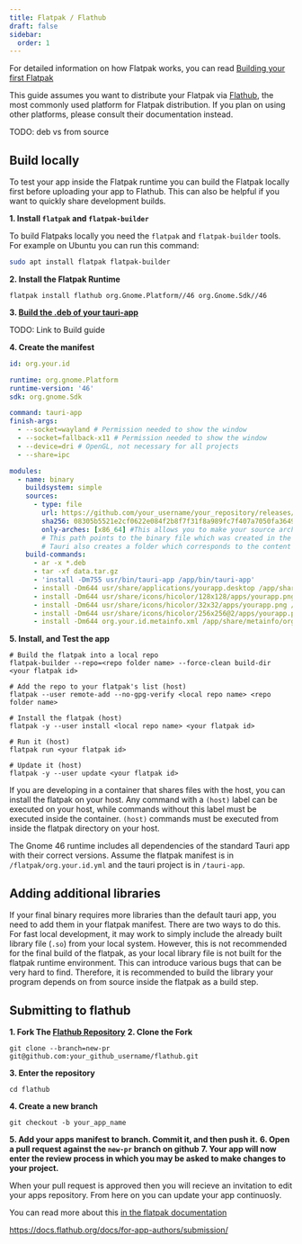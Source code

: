 ```yaml
---
title: Flatpak / Flathub
draft: false
sidebar:
  order: 1
---
```


For detailed information on how Flatpak works, you can read [Building your first Flatpak](https://docs.flatpak.org/en/latest/first-build.html)

This guide assumes you want to distribute your Flatpak via [Flathub](https://flathub.org/), the most commonly used platform for Flatpak distribution. If you plan on using other platforms, please consult their documentation instead.

TODO: deb vs from source

## Build locally

To test your app inside the Flatpak runtime you can build the Flatpak locally first before uploading your app to Flathub. This can also be helpful if you want to quickly share development builds.

**1. Install `flatpak` and `flatpak-builder`**

To build Flatpaks locally you need the `flatpak` and `flatpak-builder` tools. For example on Ubuntu you can run this command:

```sh
sudo apt install flatpak flatpak-builder
```

**2. Install the Flatpak Runtime**

```shell
flatpak install flathub org.Gnome.Platform//46 org.Gnome.Sdk//46
```

**3. [Build the .deb of your tauri-app](https://tauri.app/v1/guides/building/linux#debian)**

TODO: Link to Build guide

**4. Create the manifest**

```yaml
id: org.your.id

runtime: org.gnome.Platform
runtime-version: '46'
sdk: org.gnome.Sdk

command: tauri-app
finish-args:
  - --socket=wayland # Permission needed to show the window
  - --socket=fallback-x11 # Permission needed to show the window
  - --device=dri # OpenGL, not necessary for all projects
  - --share=ipc

modules:
  - name: binary
    buildsystem: simple
    sources:
      - type: file
        url: https://github.com/your_username/your_repository/releases/download/v1.0.1/yourapp_1.0.1_amd64.deb
        sha256: 08305b5521e2cf0622e084f2b8f7f31f8a989fc7f407a7050fa3649facd61469 # This is required if you are using a remote source
        only-arches: [x86_64] #This allows you to make your source architecture specific so that arm users dont install amd64 apps. Another acceptable value is [aarch64].
        # This path points to the binary file which was created in the .deb bundle.
        # Tauri also creates a folder which corresponds to the content of the unpacked .deb.
    build-commands:
      - ar -x *.deb
      - tar -xf data.tar.gz
      - 'install -Dm755 usr/bin/tauri-app /app/bin/tauri-app'
      - install -Dm644 usr/share/applications/yourapp.desktop /app/share/applications/org.your.id.desktop
      - install -Dm644 usr/share/icons/hicolor/128x128/apps/yourapp.png /app/share/icons/hicolor/128x128/apps/org.your.id.png
      - install -Dm644 usr/share/icons/hicolor/32x32/apps/yourapp.png /app/share/icons/hicolor/32x32/apps/org.your.id.png
      - install -Dm644 usr/share/icons/hicolor/256x256@2/apps/yourapp.png /app/share/icons/hicolor/256x256@2/apps/org.your.id.png
      - install -Dm644 org.your.id.metainfo.xml /app/share/metainfo/org.your.id.rosary.metainfo.xml
```
**5. Install, and Test the app**
```shell
# Build the flatpak into a local repo
flatpak-builder --repo=<repo folder name> --force-clean build-dir <your flatpak id>

# Add the repo to your flatpak's list (host)
flatpak --user remote-add --no-gpg-verify <local repo name> <repo folder name>

# Install the flatpak (host)
flatpak -y --user install <local repo name> <your flatpak id>

# Run it (host)
flatpak run <your flatpak id>

# Update it (host)
flatpak -y --user update <your flatpak id>
```

If you are developing in a container that shares files with the host, you can install the flatpak on your host.
Any command with a `(host)` label can be executed on your host, while commands without this label must be executed inside the container.
`(host)` commands must be executed from inside the flatpak directory on your host.



The Gnome 46 runtime includes all dependencies of the standard Tauri app with their correct versions.
Assume the flatpak manifest is in `/flatpak/org.your.id.yml` and the tauri project is in `/tauri-app`.

## Adding additional libraries

If your final binary requires more libraries than the default tauri app, you need to add them in your flatpak manifest.
There are two ways to do this. For fast local development, it may work to simply include the already built library file (`.so`) from your local system.
However, this is not recommended for the final build of the flatpak, as your local library file is not built for the flatpak runtime environment.
This can introduce various bugs that can be very hard to find.
Therefore, it is recommended to build the library your program depends on from source inside the flatpak as a build step.

## Submitting to flathub
**1. Fork The [Flathub Repository]("https://github.com/flathub/flathub/fork")**
**2. Clone the Fork**
```shell
git clone --branch=new-pr git@github.com:your_github_username/flathub.git
```
**3. Enter the repository**
```shell
cd flathub
```
**4. Create a new branch**
```shell
git checkout -b your_app_name
```
**5. Add your apps manifest to branch. Commit it, and then push it.**
**6. Open a pull request against the `new-pr` branch on github**
**7. Your app will now enter the review process in which you may be asked to make changes to your project.**

When your pull request is approved then you will recieve an invitation to edit your apps repository. From here on you can update your app continuosly.

You can read more about this [in the flatpak documentation](https://docs.flatpak.org/en/latest/dependencies.html#bundling)

<Stub>https://docs.flathub.org/docs/for-app-authors/submission/</Stub>
